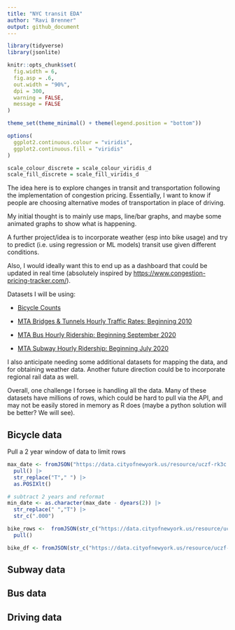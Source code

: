 ```yaml
---
title: "NYC transit EDA"
author: "Ravi Brenner"
output: github_document
---
```


```r
library(tidyverse)
library(jsonlite)

knitr::opts_chunk$set(
  fig.width = 6,
  fig.asp = .6,
  out.width = "90%",
  dpi = 300,
  warning = FALSE,
  message = FALSE
)

theme_set(theme_minimal() + theme(legend.position = "bottom"))

options(
  ggplot2.continuous.colour = "viridis",
  ggplot2.continuous.fill = "viridis"
)

scale_colour_discrete = scale_colour_viridis_d
scale_fill_discrete = scale_fill_viridis_d
```

The idea here is to explore changes in transit and transportation following the implementation of congestion pricing. Essentially, I want to know if people are choosing alternative modes of transportation in place of driving.

My initial thought is to mainly use maps, line/bar graphs, and maybe some animated graphs to show what is happening.

A further project/idea is to incorporate weather (esp into bike usage) and try to predict (i.e. using regression or ML models) transit use given different conditions.

Also, I would ideally want this to end up as a dashboard that could be updated in real time (absolutely inspired by <https://www.congestion-pricing-tracker.com/>).

Datasets I will be using:

-   [Bicycle Counts](https://data.cityofnewyork.us/resource/uczf-rk3c)

-   [MTA Bridges & Tunnels Hourly Traffic Rates: Beginning 2010](https://data.ny.gov/resource/qzve-kjga)

-   [MTA Bus Hourly Ridership: Beginning September 2020](https://data.ny.gov/resource/kv7t-n8in)

-   [MTA Subway Hourly Ridership: Beginning July 2020](https://data.ny.gov/resource/wujg-7c2s)

I also anticipate needing some additional datasets for mapping the data, and for obtaining weather data. Another future direction could be to incorporate regional rail data as well.

Overall, one challenge I forsee is handling all the data. Many of these datasets have millions of rows, which could be hard to pull via the API, and may not be easily stored in memory as R does (maybe a python solution will be better? We will see).

## Bicycle data

Pull a 2 year window of data to limit rows
```r
max_date <- fromJSON("https://data.cityofnewyork.us/resource/uczf-rk3c.json?$select=max(date)") |>
  pull() |>
  str_replace("T"," ") |>
  as.POSIXlt()

# subtract 2 years and reformat
min_date <- as.character(max_date - dyears(2)) |>
  str_replace(" ","T") |>
  str_c(".000")

bike_rows <-  fromJSON(str_c("https://data.cityofnewyork.us/resource/uczf-rk3c.json?$select=count(id)&$where=date>='",min_date,"'")) |>
  pull()

bike_df <- fromJSON(str_c("https://data.cityofnewyork.us/resource/uczf-rk3c.json?$where=date>='",min_date,"'&$limit=",bike_rows))
```

## Subway data

## Bus data

## Driving data
